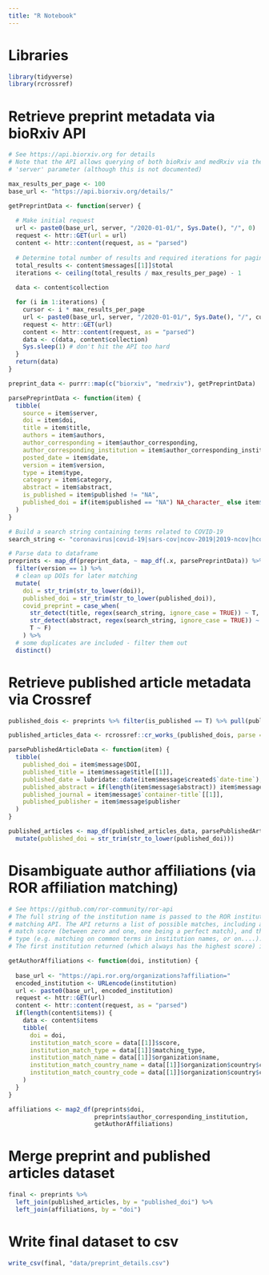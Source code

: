 ```yaml
---
title: "R Notebook"
---
```


# Libraries

```r

library(tidyverse)
library(rcrossref)

```

# Retrieve preprint metadata via bioRxiv API

```r

# See https://api.biorxiv.org for details
# Note that the API allows querying of both bioRxiv and medRxiv via the 
# 'server' parameter (although this is not documented)

max_results_per_page <- 100
base_url <- "https://api.biorxiv.org/details/"

getPreprintData <- function(server) {
  
  # Make initial request
  url <- paste0(base_url, server, "/2020-01-01/", Sys.Date(), "/", 0)
  request <- httr::GET(url = url)
  content <- httr::content(request, as = "parsed")
  
  # Determine total number of results and required iterations for paging
  total_results <- content$messages[[1]]$total
  iterations <- ceiling(total_results / max_results_per_page) - 1
  
  data <- content$collection

  for (i in 1:iterations) {
    cursor <- i * max_results_per_page
    url <- paste0(base_url, server, "/2020-01-01/", Sys.Date(), "/", cursor)
    request <- httr::GET(url)
    content <- httr::content(request, as = "parsed")
    data <- c(data, content$collection)
    Sys.sleep(1) # don't hit the API too hard
  }
  return(data)
}

preprint_data <- purrr::map(c("biorxiv", "medrxiv"), getPreprintData)

parsePreprintData <- function(item) {
  tibble(
    source = item$server,
    doi = item$doi,
    title = item$title,
    authors = item$authors,
    author_corresponding = item$author_corresponding, 
    author_corresponding_institution = item$author_corresponding_institution,
    posted_date = item$date,
    version = item$version,
    type = item$type,
    category = item$category,
    abstract = item$abstract,
    is_published = item$published != "NA",
    published_doi = if(item$published == "NA") NA_character_ else item$published
  )
}

# Build a search string containing terms related to COVID-19
search_string <- "coronavirus|covid-19|sars-cov|ncov-2019|2019-ncov|hcov-19|human_coronavirus 2019|sars-2|wuhan seafood market pneumonia virus|ncip|pars"

# Parse data to dataframe
preprints <- map_df(preprint_data, ~ map_df(.x, parsePreprintData)) %>%
  filter(version == 1) %>%
  # clean up DOIs for later matching
  mutate(
    doi = str_trim(str_to_lower(doi)),
    published_doi = str_trim(str_to_lower(published_doi)),
    covid_preprint = case_when(
      str_detect(title, regex(search_string, ignore_case = TRUE)) ~ T, 
      str_detect(abstract, regex(search_string, ignore_case = TRUE)) ~ T,
      T ~ F)
    ) %>%
  # some duplicates are included - filter them out
  distinct()

```

# Retrieve published article metadata via Crossref

```r

published_dois <- preprints %>% filter(is_published == T) %>% pull(published_doi)

published_articles_data <- rcrossref::cr_works_(published_dois, parse = T)

parsePublishedArticleData <- function(item) {
  tibble(
    published_doi = item$message$DOI,
    published_title = item$message$title[[1]],
    published_date = lubridate::date(item$message$created$`date-time`),
    published_abstract = if(length(item$message$abstract)) item$message$abstract else NA_character_,
    published_journal = item$message$`container-title`[[1]],
    published_publisher = item$message$publisher
  )
}

published_articles <- map_df(published_articles_data, parsePublishedArticleData) %>%
  mutate(published_doi = str_trim(str_to_lower(published_doi)))

```

# Disambiguate author affiliations (via ROR affiliation matching)

```r

# See https://github.com/ror-community/ror-api
# The full string of the institution name is passed to the ROR institution
# matching API. The API returns a list of possible matches, including a 
# match score (between zero and one, one being a perfect match), and the match
# type (e.g. matching on common terms in institution names, or on....). 
# The first institution returned (which always has the highest score) is retained.

getAuthorAffiliations <- function(doi, institution) {
  
  base_url <- "https://api.ror.org/organizations?affiliation="
  encoded_institution <- URLencode(institution)
  url <- paste0(base_url, encoded_institution)
  request <- httr::GET(url)
  content <- httr::content(request, as = "parsed")
  if(length(content$items)) {
    data <- content$items
    tibble(
      doi = doi,
      institution_match_score = data[[1]]$score,
      institution_match_type = data[[1]]$matching_type,
      institution_match_name = data[[1]]$organization$name,
      institution_match_country_name = data[[1]]$organization$country$country_name,
      institution_match_country_code = data[[1]]$organization$country$country_code
    )
  }
}

affiliations <- map2_df(preprints$doi,
                        preprints$author_corresponding_institution, 
                        getAuthorAffiliations)

```

# Merge preprint and published articles dataset

```r

final <- preprints %>%
  left_join(published_articles, by = "published_doi") %>%
  left_join(affiliations, by = "doi")

```

# Write final dataset to csv

```r

write_csv(final, "data/preprint_details.csv")

```

